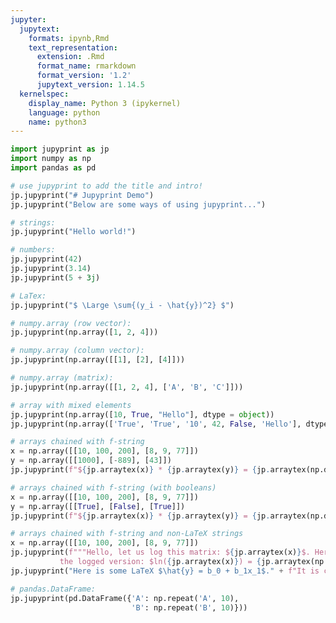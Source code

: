 ```yaml
---
jupyter:
  jupytext:
    formats: ipynb,Rmd
    text_representation:
      extension: .Rmd
      format_name: rmarkdown
      format_version: '1.2'
      jupytext_version: 1.14.5
  kernelspec:
    display_name: Python 3 (ipykernel)
    language: python
    name: python3
---
```


```python
import jupyprint as jp
import numpy as np
import pandas as pd

# use jupyprint to add the title and intro!
jp.jupyprint("# Jupyprint Demo")
jp.jupyprint("Below are some ways of using jupyprint...")
```

```python
# strings:
jp.jupyprint("Hello world!")
```

```python
# numbers:
jp.jupyprint(42)
jp.jupyprint(3.14)
jp.jupyprint(5 + 3j)  
```

```python
# LaTex:
jp.jupyprint("$ \Large \sum{(y_i - \hat{y})^2} $")
```

```python
# numpy.array (row vector):
jp.jupyprint(np.array([1, 2, 4]))
```

```python
# numpy.array (column vector):
jp.jupyprint(np.array([[1], [2], [4]]))
```

```python
# numpy.array (matrix):
jp.jupyprint(np.array([[1, 2, 4], ['A', 'B', 'C']]))
```

```python
# array with mixed elements
jp.jupyprint(np.array([10, True, "Hello"], dtype = object)) 
jp.jupyprint(np.array(['True', 'True', '10', 42, False, 'Hello'], dtype=object))
```

```python
# arrays chained with f-string
x = np.array([[10, 100, 200], [8, 9, 77]])
y = np.array([[1000], [-889], [43]])
jp.jupyprint(f"${jp.arraytex(x)} * {jp.arraytex(y)} = {jp.arraytex(np.dot(x, y))}$")
```

```python
# arrays chained with f-string (with booleans)
x = np.array([[10, 100, 200], [8, 9, 77]])
y = np.array([[True], [False], [True]])
jp.jupyprint(f"${jp.arraytex(x)} * {jp.arraytex(y)} = {jp.arraytex(np.dot(x, y))}$")
```

```python
# arrays chained with f-string and non-LaTeX strings
x = np.array([[10, 100, 200], [8, 9, 77]])
jp.jupyprint(f"""Hello, let us log this matrix: ${jp.arraytex(x)}$. Here is
           the logged version: $ln({jp.arraytex(x)}) = {jp.arraytex(np.log(x).round(2))}$""")
jp.jupyprint("Here is some LaTeX $\hat{y} = b_0 + b_1x_1$." + f"It is chained with LaTeX printouts of some matrix multiplication with the numpy arrays above: ${jp.arraytex(x)} * {jp.arraytex(y)} = {jp.arraytex(np.dot(x, y))}$")
```

```python
# pandas.DataFrame:
jp.jupyprint(pd.DataFrame({'A': np.repeat('A', 10),
                           'B': np.repeat('B', 10)}))
```
